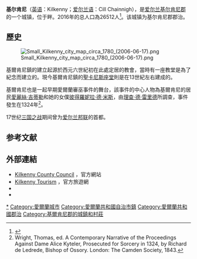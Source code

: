 {{Infobox settlement
| name                    = 基尔肯尼
| native_name             = Kilkenny
| settlement_type         = 城镇
| image_skyline           = Kilkenny View from Round Tower to St Mary Cathedral 2007 08 28.jpg
| imagesize               = 
| image_caption           = 
| image_flag              = 
| flag_size               = 
| image_shield            = COA IRL Kilkenny City.svg
| shield_size             = 
| pushpin_map             = Ireland
| pushpin_label_position  = 
| pushpin_map_caption     = 在爱尔兰的位置
| subdivision_type        = 国家
| subdivision_name        = 爱尔兰
| subdivision_type1       = [[爱尔兰行政区划|郡]]
| subdivision_name1       = [[基尔肯尼郡|基尔肯尼郡]]
| area_total_km2          =  
| elevation_m             = 60 
| population_total        = 24423
| population_as_of        = 2011年
| population_density_km2  =  
| website                 = 
| footnotes               = 
}}
'''基尔肯尼'''（[[英语|英语]]：Kilkenny；[[爱尔兰语|爱尔兰语]]：Cill Chainnigh），是[[爱尔兰|爱尔兰]][[基尔肯尼郡|基尔肯尼郡]]的一个城镇，位于{{Link-en|诺尔河|River Nore}}畔。2016年的总人口為26512人<ref name="sapmap2016">{{cite web | url = http://census.cso.ie/sapmap2016/Results.aspx?Geog_Type=ST2016&Geog_Code=82A1BB79-02A9-47E6-84D0-467FE8C8A31E#SAPMAP_T1_100 | publisher = [[Central_Statistics_Office_(Ireland)|CSO]] | work = Census 2016 | title = Sapmap Area - Settlements - Kilkenny | date = 2016 | accessdate = 12 January 2018 | archive-url = https://web.archive.org/web/20190810172210/http://census.cso.ie/sapmap2016/Results.aspx?Geog_Type=ST2016&Geog_Code=82A1BB79-02A9-47E6-84D0-467FE8C8A31E#SAPMAP_T1_100 | archive-date = 2019-08-10 | dead-url = yes }}</ref>。该城镇为基尔肯尼郡郡治。

== 歷史 ==
{{See also|愛爾蘭歷史}}
[[File:Small_Kilkenny_city_map_circa_1780_(2006-06-17).png|right]]

基爾肯尼鎮的建立起源於西元六世紀初在此處定居的教會，當時有一座教堂是為了紀念{{Link-en|聖卡尼斯|St. Canice}}而建立的。現今基爾肯尼鎮的[[聖卡尼斯座堂|聖卡尼斯座堂]]則是在13世紀左右建成的。

基爾肯尼也是一起早期愛爾蘭審巫事件的舞台，該事件的中心人物為基爾肯尼的居民[[愛麗絲·吉蒂勒|愛麗絲·吉蒂勒]]和她的女僕[[彼得羅妮拉·德·米斯|彼得羅妮拉·德·米斯]]，由{{Link-en|奧索里主教|Bishop of Ossory}}[[理查·德·雷里德|理查·德·雷里德]]所調查，事件發生在1324年<ref> Wright, Thomas, ed. A Contemporary Narrative of the Proceedings Against Dame Alice Kyteler, Prosecuted for Sorcery in 1324, by Richard de Ledrede, Bishop of Ossory. London: The Camden Society, 1843.</ref>。

17世纪[[三国之战|三国之战]]期间曾为[[爱尔兰邦联|爱尔兰邦联]]的首都。
==参考文献==
{{reflist}}

== 外部連結 ==
{{Commons and category|Kilkenny - Cill Chainnigh}}
* [http://www.kilkennycoco.ie/ Kilkenny County Council] {{Wayback|url=http://www.kilkennycoco.ie/ |date=20060813111358 }}，官方網站
* [https://visitkilkenny.ie/ Kilkenny Tourism] {{Wayback|url=https://visitkilkenny.ie/ |date=20201218055231 }}，官方旅遊網
* {{Wikivoyage-inline}}
* {{cite EB1911|wstitle=Kilkenny (city)|volume=15|pages=793–794|short=1}}

{{DEFAULTSORT:Kilkenny}}
[[Category:基爾肯尼市|*]]
[[Category:愛爾蘭城市|Category:愛爾蘭城市]]
[[Category:愛爾蘭共和國自治市鎮|Category:愛爾蘭共和國自治市鎮]]
[[Category:愛爾蘭共和國郡治|Category:愛爾蘭共和國郡治]]
[[Category:基爾肯尼郡的城鎮和村莊|Category:基爾肯尼郡的城鎮和村莊]]